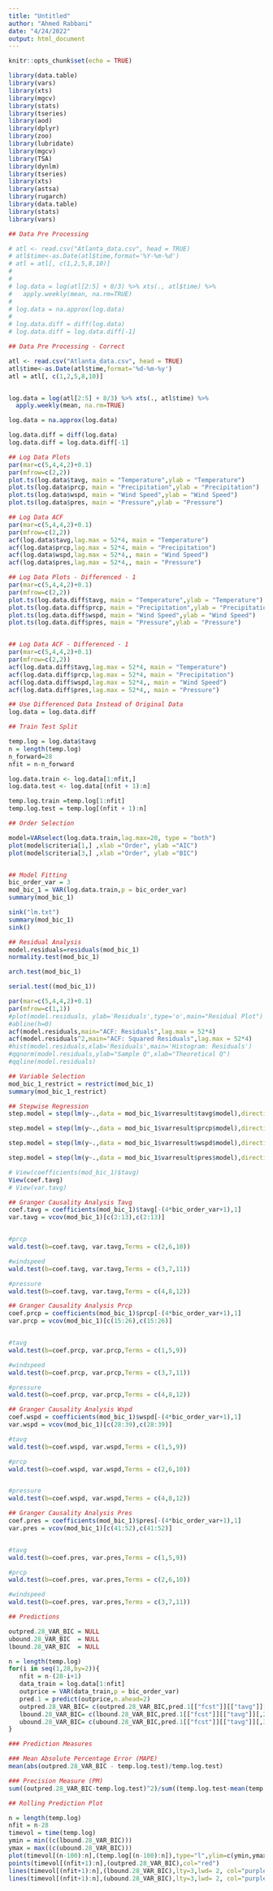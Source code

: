 ---
title: "Untitled"
author: "Ahmed Rabbani"
date: "4/24/2022"
output: html_document
---

```{r setup, include=FALSE}
knitr::opts_chunk$set(echo = TRUE)
```

```{r}
library(data.table)
library(vars)
library(xts)
library(mgcv)
library(stats)
library(tseries)
library(aod)
library(dplyr)
library(zoo) 
library(lubridate) 
library(mgcv)
library(TSA) 
library(dynlm)
library(tseries)
library(xts)
library(astsa)
library(rugarch)
library(data.table)
library(stats)
library(vars)


```





```{r}
## Data Pre Processing

# atl <- read.csv("Atlanta_data.csv", head = TRUE)
# atl$time<-as.Date(atl$time,format='%Y-%m-%d')
# atl = atl[, c(1,2,5,8,10)]
# 
# 
# log.data = log(atl[2:5] + 8/3) %>% xts(., atl$time) %>%
#   apply.weekly(mean, na.rm=TRUE)
# 
# log.data = na.approx(log.data)
# 
# log.data.diff = diff(log.data)
# log.data.diff = log.data.diff[-1]


```

```{r}
## Data Pre Processing - Correct

atl <- read.csv("Atlanta_data.csv", head = TRUE)
atl$time<-as.Date(atl$time,format='%d-%m-%y')
atl = atl[, c(1,2,5,8,10)]


log.data = log(atl[2:5] + 8/3) %>% xts(., atl$time) %>%
  apply.weekly(mean, na.rm=TRUE)

log.data = na.approx(log.data)

log.data.diff = diff(log.data)
log.data.diff = log.data.diff[-1]

```






```{r}

## Log Data Plots
par(mar=c(5,4,4,2)+0.1)
par(mfrow=c(2,2))
plot.ts(log.data$tavg, main = "Temperature",ylab = "Temperature")
plot.ts(log.data$prcp, main = "Precipitation",ylab = "Precipitation")
plot.ts(log.data$wspd, main = "Wind Speed",ylab = "Wind Speed")
plot.ts(log.data$pres, main = "Pressure",ylab = "Pressure")

## Log Data ACF
par(mar=c(5,4,4,2)+0.1)
par(mfrow=c(2,2))
acf(log.data$tavg,lag.max = 52*4, main = "Temperature")
acf(log.data$prcp,lag.max = 52*4, main = "Precipitation")
acf(log.data$wspd,lag.max = 52*4,, main = "Wind Speed")
acf(log.data$pres,lag.max = 52*4,, main = "Pressure")

## Log Data Plots - Differenced - 1
par(mar=c(5,4,4,2)+0.1)
par(mfrow=c(2,2))
plot.ts(log.data.diff$tavg, main = "Temperature",ylab = "Temperature")
plot.ts(log.data.diff$prcp, main = "Precipitation",ylab = "Precipitation")
plot.ts(log.data.diff$wspd, main = "Wind Speed",ylab = "Wind Speed")
plot.ts(log.data.diff$pres, main = "Pressure",ylab = "Pressure")


## Log Data ACF - Differenced - 1
par(mar=c(5,4,4,2)+0.1)
par(mfrow=c(2,2))
acf(log.data.diff$tavg,lag.max = 52*4, main = "Temperature")
acf(log.data.diff$prcp,lag.max = 52*4, main = "Precipitation")
acf(log.data.diff$wspd,lag.max = 52*4,, main = "Wind Speed")
acf(log.data.diff$pres,lag.max = 52*4,, main = "Pressure")

```


```{r}
## Use Differenced Data Instead of Original Data
log.data = log.data.diff
```



```{r}
## Train Test Split

temp.log = log.data$tavg
n = length(temp.log)
n_forward=28
nfit = n-n_forward

log.data.train <- log.data[1:nfit,]
log.data.test <- log.data[(nfit + 1):n]

temp.log.train =temp.log[1:nfit]
temp.log.test = temp.log[(nfit + 1):n]
```






```{r}
## Order Selection

model=VARselect(log.data.train,lag.max=20, type = "both")
plot(model$criteria[1,] ,xlab ="Order", ylab ="AIC")
plot(model$criteria[3,] ,xlab ="Order", ylab ="BIC")



```

```{r}
## Model Fitting
bic_order_var = 3
mod_bic_1 = VAR(log.data.train,p = bic_order_var)
summary(mod_bic_1)

sink("lm.txt")
summary(mod_bic_1)
sink()

```

```{r}
## Residual Analysis
model.residuals=residuals(mod_bic_1)
normality.test(mod_bic_1)
```


```{r}
arch.test(mod_bic_1)
```

```{r}
serial.test((mod_bic_1))
```



```{r}
par(mar=c(5,4,4,2)+0.1)
par(mfrow=c(1,1))
#plot(model.residuals, ylab='Residuals',type='o',main="Residual Plot")
#abline(h=0)
acf(model.residuals,main="ACF: Residuals",lag.max = 52*4)
acf(model.residuals^2,main="ACF: Squared Residuals",lag.max = 52*4)
#hist(model.residuals,xlab='Residuals',main='Histogram: Residuals')
#qqnorm(model.residuals,ylab="Sample Q",xlab="Theoretical Q")
#qqline(model.residuals)
```



```{r}
## Variable Selection
mod_bic_1_restrict = restrict(mod_bic_1)
summary(mod_bic_1_restrict)

```

```{r}
## Stepwise Regression
step.model = step(lm(y~.,data = mod_bic_1$varresult$tavg$model),direction = "backward",steps = 3)
```

```{r}
step.model = step(lm(y~.,data = mod_bic_1$varresult$prcp$model),direction = "backward",steps = 3)
```

```{r}
step.model = step(lm(y~.,data = mod_bic_1$varresult$wspd$model),direction = "backward",steps = 3)
```

```{r}
step.model = step(lm(y~.,data = mod_bic_1$varresult$pres$model),direction = "backward",steps = 3)
```


```{r}
# View(coefficients(mod_bic_1)$tavg)
View(coef.tavg)
# View(var.tavg)
```




```{r}
## Granger Causality Analysis Tavg
coef.tavg = coefficients(mod_bic_1)$tavg[-(4*bic_order_var+1),1]
var.tavg = vcov(mod_bic_1)[c(2:13),c(2:13)]


#prcp
wald.test(b=coef.tavg, var.tavg,Terms = c(2,6,10))

#windspeed
wald.test(b=coef.tavg, var.tavg,Terms = c(3,7,11))

#pressure
wald.test(b=coef.tavg, var.tavg,Terms = c(4,8,12))

```

```{r}
## Granger Causality Analysis Prcp
coef.prcp = coefficients(mod_bic_1)$prcp[-(4*bic_order_var+1),1]
var.prcp = vcov(mod_bic_1)[c(15:26),c(15:26)]


#tavg
wald.test(b=coef.prcp, var.prcp,Terms = c(1,5,9))

#windspeed
wald.test(b=coef.prcp, var.prcp,Terms = c(3,7,11))

#pressure
wald.test(b=coef.prcp, var.prcp,Terms = c(4,8,12))
```


```{r}
## Granger Causality Analysis Wspd
coef.wspd = coefficients(mod_bic_1)$wspd[-(4*bic_order_var+1),1]
var.wspd = vcov(mod_bic_1)[c(28:39),c(28:39)]

#tavg
wald.test(b=coef.wspd, var.wspd,Terms = c(1,5,9))

#prcp
wald.test(b=coef.wspd, var.wspd,Terms = c(2,6,10))


#pressure
wald.test(b=coef.wspd, var.wspd,Terms = c(4,8,12))
```

```{r}
## Granger Causality Analysis Pres
coef.pres = coefficients(mod_bic_1)$pres[-(4*bic_order_var+1),1]
var.pres = vcov(mod_bic_1)[c(41:52),c(41:52)]


#tavg
wald.test(b=coef.pres, var.pres,Terms = c(1,5,9))

#prcp
wald.test(b=coef.pres, var.pres,Terms = c(2,6,10))

#windspeed
wald.test(b=coef.pres, var.pres,Terms = c(3,7,11))

```






```{r}
## Predictions

outpred.28_VAR_BIC = NULL
ubound.28_VAR_BIC  = NULL
lbound.28_VAR_BIC  = NULL

n = length(temp.log)
for(i in seq(1,28,by=2)){
   nfit = n-(28-i+1)
   data_train = log.data[1:nfit]
   outprice = VAR(data_train,p = bic_order_var)
   pred.1 = predict(outprice,n.ahead=2)
   outpred.28_VAR_BIC= c(outpred.28_VAR_BIC,pred.1[["fcst"]][["tavg"]][,1])
   lbound.28_VAR_BIC= c(lbound.28_VAR_BIC,pred.1[["fcst"]][["tavg"]][,2])
   ubound.28_VAR_BIC= c(ubound.28_VAR_BIC,pred.1[["fcst"]][["tavg"]][,3])
}
```

```{r}
### Prediction Measures

### Mean Absolute Percentage Error (MAPE)
mean(abs(outpred.28_VAR_BIC - temp.log.test)/temp.log.test)

### Precision Measure (PM)
sum((outpred.28_VAR_BIC-temp.log.test)^2)/sum((temp.log.test-mean(temp.log.test))^2)
```

```{r}
## Rolling Prediction Plot

n = length(temp.log)
nfit = n-28
timevol = time(temp.log)
ymin = min((c(lbound.28_VAR_BIC)))
ymax = max((c(ubound.28_VAR_BIC)))
plot(timevol[(n-100):n],(temp.log[(n-100):n]),type="l",ylim=c(ymin,ymax),xlab="Time", ylab="Log - Temperature Differences")
points(timevol[(nfit+1):n],(outpred.28_VAR_BIC),col="red")
lines(timevol[(nfit+1):n],(lbound.28_VAR_BIC),lty=3,lwd= 2, col="purple")
lines(timevol[(nfit+1):n],(ubound.28_VAR_BIC),lty=3,lwd= 2, col="purple")
```

```{r}

```

